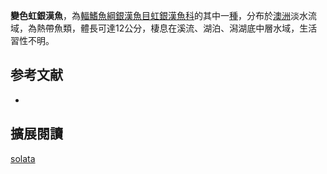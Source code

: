 {{Speciesbox
| name = 變色虹銀漢魚
| image = 
| image_width = 250px
| status = NE
| status_system = IUCN3.1
| genus = Melanotaenia
| species = solata
| authority = [[Taylor|Taylor]], 1964
| synonyms = 
}}
'''變色虹銀漢魚'''，為[[輻鰭魚綱|輻鰭魚綱]][[銀漢魚目|銀漢魚目]][[虹銀漢魚科|虹銀漢魚科]]的其中一[[種|種]]，分布於[[澳洲|澳洲]]淡水流域，為熱帶魚類，體長可達12公分，棲息在溪流、湖泊、潟湖底中層水域，生活習性不明。
==参考文献==
*{{FishBase_species|genus=Melanotaenia|species=solata|year=2016|month=5}}

== 擴展閱讀 ==
{{refbegin}}
{{wikispecies-inline|Melanotaenia solata|變色虹銀漢魚}}
{{refend}}
{{Taxonbar|from=Q5613341}}

[[Category:虹銀漢魚屬|solata]]


{{魚類小作品}}
